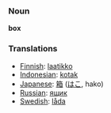 === Noun ===

'''box'''

=== Translations ===
*[[Finnish]]: [[laatikko]]
*[[Indonesian]]: [[kotak]]
*[[Japanese]]: [[箱]] ([[はこ]], hako)
*[[Russian]]: [[ящик]]
*[[Swedish]]: [[låda]]